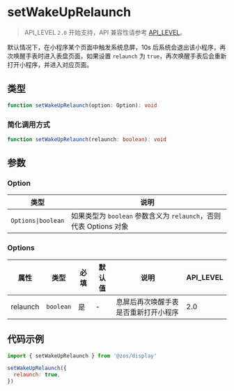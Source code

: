 # setWakeUpRelaunch

> API_LEVEL `2.0` 开始支持，API 兼容性请参考 [API_LEVEL](../../../../guides/framework/device/compatibility.md)。

默认情况下，在小程序某个页面中触发系统息屏，10s 后系统会退出该小程序，再次唤醒手表时进入表盘页面，如果设置 `relaunch` 为 `true`，再次唤醒手表后会重新打开小程序，并进入对应页面。

## 类型

```ts
function setWakeUpRelaunch(option: Option): void
```

### 简化调用方式

```ts
function setWakeUpRelaunch(relaunch: boolean): void
```

## 参数

### Option

| 类型                              | 说明                                                              |
| --------------------------------- | ----------------------------------------------------------------- |
| <code>Options&#124;boolean</code> | 如果类型为 `boolean` 参数含义为 `relaunch`，否则代表 Options 对象 |

### Options

| 属性     | 类型                 | 必填 | 默认值 | 说明                                 | API_LEVEL |
| -------- | -------------------- | ---- | ------ | ------------------------------------ | --------- |
| relaunch | <code>boolean</code> | 是   | -      | 息屏后再次唤醒手表是否重新打开小程序 | 2.0       |

## 代码示例

```js
import { setWakeUpRelaunch } from '@zos/display'

setWakeUpRelaunch({
  relaunch: true,
})
```
